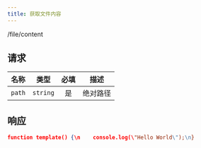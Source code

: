 ```yaml
---
title: 获取文件内容
---
```


<GET>/file/content</GET>

## 请求

<APITable>

| 名称 | 类型 | 必填 | 描述 |
| :-: | :-: | :-: | --- |
| `path` | `string` | 是 | 绝对路径 |

</APITable>

## 响应

```json title="示例"
function template() {\n    console.log(\"Hello World\");\n}
```
